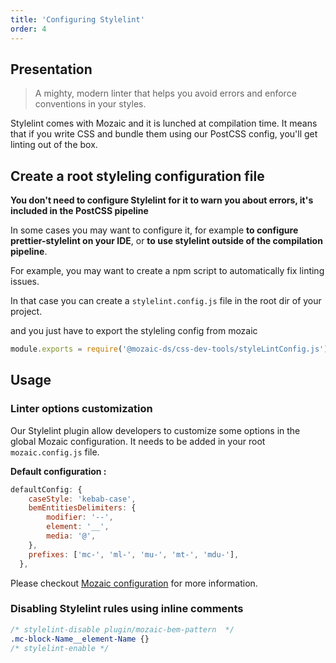 ```yaml
---
title: 'Configuring Stylelint'
order: 4
---
```


## Presentation

> A mighty, modern linter that helps you avoid errors and enforce conventions in your styles.

<Highlight>

Stylelint comes with Mozaic and it is lunched at compilation time. It means that if you write CSS and bundle them using our PostCSS config, you'll get linting out of the box.

</Highlight>


## Create a root styleling configuration file

<Highlight theme="tips">

**You don't need to configure Stylelint for it to warn you about errors, it's included in the PostCSS pipeline**

In some cases you may want to configure it, for example **to configure prettier-stylelint on your IDE**, or **to use stylelint outside of the compilation pipeline**.

</Highlight>


For example, you may want to create a npm script to automatically fix linting issues.

In that case you can create a `stylelint.config.js` file in the root dir of your project.

and you just have to export the styleling config from mozaic

```js
module.exports = require('@mozaic-ds/css-dev-tools/styleLintConfig.js')
```

## Usage

### Linter options customization

Our Stylelint plugin allow developers to customize some options in the global Mozaic configuration.
It needs to be added in your root `mozaic.config.js` file.

**Default configuration :**
```js
defaultConfig: {
    caseStyle: 'kebab-case',
    bemEntitiesDelimiters: {
        modifier: '--',
        element: '__',
        media: '@',
    },
    prefixes: ['mc-', 'ml-', 'mu-', 'mt-', 'mdu-'],
  },
```

<Highlight title="More informations here">

Please checkout [Mozaic configuration](/GetStarted/Developers/Configuration/#stylelint-options-) for more information.

</Highlight>


### Disabling Stylelint rules using inline comments

```scss
/* stylelint-disable plugin/mozaic-bem-pattern  */
.mc-block-Name__element-Name {}
/* stylelint-enable */
```
